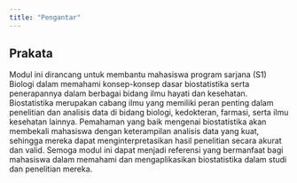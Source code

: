 ```yaml
---
title: "Pengantar"
---
```


## Prakata {.unnumbered}

Modul ini dirancang untuk membantu mahasiswa program sarjana (S1) Biologi dalam memahami konsep-konsep dasar biostatistika serta penerapannya dalam berbagai bidang ilmu hayati dan kesehatan. Biostatistika merupakan cabang ilmu yang memiliki peran penting dalam penelitian dan analisis data di bidang biologi, kedokteran, farmasi, serta ilmu kesehatan lainnya. Pemahaman yang baik mengenai biostatistika akan membekali mahasiswa dengan keterampilan analisis data yang kuat, sehingga mereka dapat menginterpretasikan hasil penelitian secara akurat dan valid. Semoga modul ini dapat menjadi referensi yang bermanfaat bagi mahasiswa dalam memahami dan mengaplikasikan biostatistika dalam studi dan penelitian mereka.